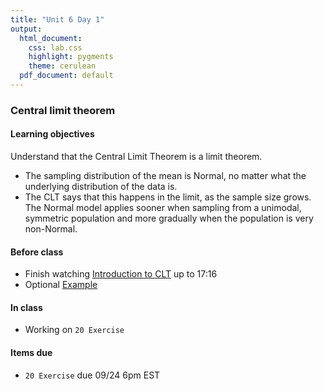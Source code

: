 ```yaml
---
title: "Unit 6 Day 1"
output: 
  html_document:
    css: lab.css
    highlight: pygments
    theme: cerulean
  pdf_document: default
---
```


###  Central limit theorem

#### Learning objectives 

Understand that the Central Limit Theorem is a limit theorem.

* The sampling distribution of the mean is Normal, no matter what the underlying distribution of the data is.
* The CLT says that this happens in the limit, as the sample size grows. The Normal model applies sooner when sampling from a unimodal, symmetric population and more gradually when the population is very non-Normal.


#### Before class
* Finish watching [Introduction to CLT](https://www.coursera.org/learn/inferential-statistics-intro/lecture/lkQnZ/sampling-variability-and-clt) up to 17:16
* Optional [Example](https://www.coursera.org/learn/inferential-statistics-intro/lecture/XhkI6/clt-for-the-mean-examples)

#### In class
* Working on `20 Exercise`

#### Items due
* `20 Exercise` due 09/24 6pm EST